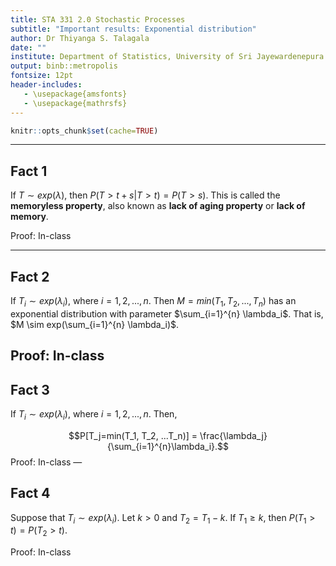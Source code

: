 ```yaml
---
title: STA 331 2.0 Stochastic Processes
subtitle: "Important results: Exponential distribution"
author: Dr Thiyanga S. Talagala
date: ""
institute: Department of Statistics, University of Sri Jayewardenepura
output: binb::metropolis
fontsize: 12pt
header-includes:
   - \usepackage{amsfonts}
   - \usepackage{mathrsfs}
---
```


```r
knitr::opts_chunk$set(cache=TRUE)
```



---

## Fact 1

 If $T \sim exp(\lambda)$, then $P(T > t+s|T>t) = P(T >s)$. This is called the **memoryless property**, also known as **lack of aging property** or **lack of memory**.

\textcolor{red}{\textbf{Exponential distribution} is the only continuous distribution with the memoryless property.}

\textcolor{blue}{\textbf{Geometric distribution} is the only discrete distribution with the memoryless property.}

<!--https://www.youtube.com/watch?v=3-UFi4T3w7c-->

Proof: In-class

---

## Fact 2

 If $T_i \sim exp(\lambda_i)$, where $i = 1, 2, ..., n$. Then $M = min(T_1, T_2, ..., T_n)$ has an exponential distribution with parameter $\sum_{i=1}^{n} \lambda_i$. That is, $M \sim exp(\sum_{i=1}^{n} \lambda_i)$.
 
Proof: In-class
---

## Fact 3

If $T_i \sim exp(\lambda_i)$, where $i = 1, 2, ..., n$. Then,

$$P[T_j=min(T_1, T_2, ...T_n)] = \frac{\lambda_j}{\sum_{i=1}^{n}\lambda_i}.$$
Proof: In-class
---

## Fact 4

Suppose that $T_i \sim exp(\lambda_i)$. Let $k > 0$ and $T_2 = T_1 - k$. If $T_1 \geq k$, then $P(T_1 > t) = P(T_2 > t)$. 

Proof: In-class